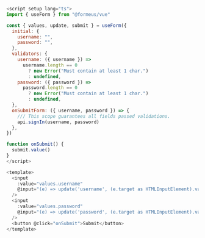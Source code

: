 ```js showLineNumbers
<script setup lang="ts">
import { useForm } from "@formeus/vue"

const { values, update, submit } = useForm({
  initial: {
    username: "",
    password: "",
  },
  validators: {
    username: ({ username }) =>
      username.length == 0
        ? new Error("Must contain at least 1 char.")
        : undefined,
    password: ({ password }) =>
      password.length == 0
        ? new Error("Must contain at least 1 char.")
        : undefined,
  },
  onSubmitForm: ({ username, password }) => {
    /// This scope guarantees all fields passed validations.
    api.signIn(username, password)
  },
})

function onSubmit() {
  submit.value()
}
</script>

<template>
  <input
    :value="values.username"
    @input="(e) => update('username', (e.target as HTMLInputElement).value)"
  />
  <input
    :value="values.password"
    @input="(e) => update('password', (e.target as HTMLInputElement).value)"
  />
  <button @click="onSubmit">Submit</button>
</template>
```

